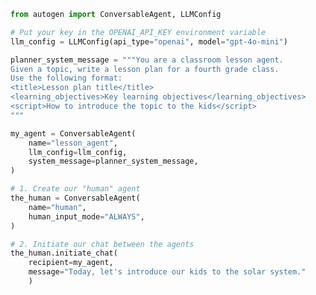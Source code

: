 ```python
from autogen import ConversableAgent, LLMConfig

# Put your key in the OPENAI_API_KEY environment variable
llm_config = LLMConfig(api_type="openai", model="gpt-4o-mini")

planner_system_message = """You are a classroom lesson agent.
Given a topic, write a lesson plan for a fourth grade class.
Use the following format:
<title>Lesson plan title</title>
<learning_objectives>Key learning objectives</learning_objectives>
<script>How to introduce the topic to the kids</script>
"""

my_agent = ConversableAgent(
    name="lesson_agent",
    llm_config=llm_config,
    system_message=planner_system_message,
)

# 1. Create our "human" agent
the_human = ConversableAgent(
    name="human",
    human_input_mode="ALWAYS",
)

# 2. Initiate our chat between the agents
the_human.initiate_chat(
    recipient=my_agent,
    message="Today, let's introduce our kids to the solar system."
    )
```
